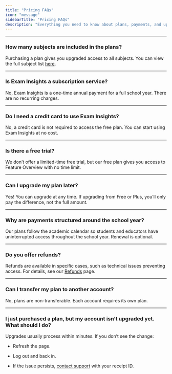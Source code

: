```yaml
---
title: "Pricing FAQs"
icon: "message"
sidebarTitle: "Pricing FAQs"
description: "Everything you need to know about plans, payments, and upgrades."
---
```


***

### How many subjects are included in the plans?

Purchasing a plan gives you upgraded access to all subjects. You can view the full subject list [here](/getting_started/about#subjects-%26-syllabus-alignment).&#x20;

***

### Is Exam Insights a subscription service?

No, Exam Insights is a one-time annual payment for a full school year. There are no recurring charges.

***

### Do I need a credit card to use Exam Insights?

No, a credit card is not required to access the free plan. You can start using Exam Insights at no cost.

***

### Is there a free trial?

We don’t offer a limited-time free trial, but our free plan gives you access to Feature Overview with no time limit.

***

### Can I upgrade my plan later?

Yes! You can upgrade at any time. If upgrading from Free or Plus, you’ll only pay the difference, not the full amount.

***

### Why are payments structured around the school year?

Our plans follow the academic calendar so students and educators have uninterrupted access throughout the school year. Renewal is optional.

***

### Do you offer refunds?

Refunds are available in specific cases, such as technical issues preventing access. For details, see our [Refunds](/refunds) page.

***

### Can I transfer my plan to another account?

No, plans are non-transferable. Each account requires its own plan.

***

### I just purchased a plan, but my account isn’t upgraded yet. What should I do?

Upgrades usually process within minutes. If you don’t see the change:

* Refresh the page.

* Log out and back in.

* If the issue persists, [contact support](https://exam-insights.com/help-and-resources/) with your receipt ID.